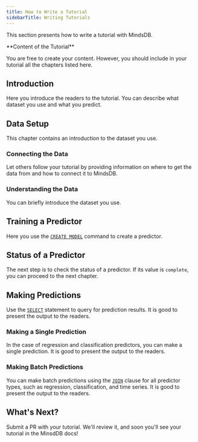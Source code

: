 ```yaml
---
title: How to Write a Tutorial
sidebarTitle: Writing Tutorials
---
```


This section presents how to write a tutorial with MindsDB.

<Info> 
**Content of the Tutorial**

You are free to create your content. However, you should include in your
tutorial all the chapters listed here.

</Info>

## Introduction

Here you introduce the readers to the tutorial. You can describe what dataset
you use and what you predict.

## Data Setup

This chapter contains an introduction to the dataset you use.

### Connecting the Data

Let others follow your tutorial by providing information on where to get the
data from and how to connect it to MindsDB.

### Understanding the Data

You can briefly introduce the dataset you use.

## Training a Predictor

Here you use the [`CREATE MODEL`](/sql/create/predictor/) command to create
a predictor.

## Status of a Predictor

The next step is to check the status of a predictor. If its value is `complete`,
you can proceed to the next chapter.

## Making Predictions

Use the [`SELECT`](/sql/api/select/) statement to query for prediction results.
It is good to present the output to the readers.

### Making a Single Prediction

In the case of regression and classification predictors, you can make a single
prediction. It is good to present the output to the readers.

### Making Batch Predictions

You can make batch predictions using the [`JOIN`](/sql/api/join/) clause for all
predictor types, such as regression, classification, and time series. It is good
to present the output to the readers.

## What's Next?

Submit a PR with your tutorial. We'll review it, and soon you'll see your
tutorial in the MinsdDB docs!
